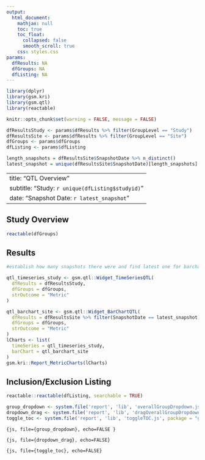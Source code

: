 ```yaml
---
output:
  html_document:
    mathjax: null
    toc: true
    toc_float:
      collapsed: false
      smooth_scroll: true
    css: styles.css
params:
  dfResults: NA
  dfGroups: NA
  dfListing: NA
---
```


```r
library(dplyr)
library(gsm.kri)
library(gsm.qtl)
library(reactable)

knitr::opts_chunk$set(warning = FALSE, message = FALSE) 

dfResultsStudy <- params$dfResults %>% filter(GroupLevel == "Study")
dfResultsSite <- params$dfResults %>% filter(GroupLevel == "Site")
dfGroups <- params$dfGroups
dfListing <- params$dfListing

length_snapshots = dfResultsSite$SnapshotDate %>% n_distinct()
latest_snapshot = unique(dfResultsSite$SnapshotDate)[length_snapshots]
```

---
title: "QTL Overview"
subtitle: "Study: `r unique(dfListing$studyid)`"
date: "Snapshot Date: `r latest_snapshot`"
--- 

## Study Overview
```r
reactable(dfGroups)
```

## Results
```r

#establish how many snapshots there were and find latest one for barchart

qtl_timeseries_study <- gsm.qtl::Widget_TimeSeriesQTL(
  dfResults = dfResultsStudy,
  dfGroups = dfGroups,
  strOutcome = "Metric"
)

qtl_barchart_site <- gsm.qtl::Widget_BarChartQTL(
  dfResults = dfResultsSite %>% filter(SnapshotDate == latest_snapshot),
  dfGroups = dfGroups,
  strOutcome = "Metric"
)
lCharts <- list(
  timeSeries = qtl_timeseries_study,
  barChart = qtl_barchart_site
)
gsm.kri::Report_MetricCharts(lCharts)
```

## Inclusion/Exclusion Listing
```r
reactable::reactable(dfListing, searchable = TRUE)
```

```r
group_dropdown <- system.file('report', 'lib', 'overallGroupDropdown.js', package = "gsm.kri")
dropdown_drag <- system.file('report', 'lib', 'dragOverallGroupDropdown.js', package = "gsm.kri")
toggle_toc <- system.file('report', 'lib', 'toggleTOC.js', package = "gsm.kri")
```

```{js, file={group_dropdown}, echo=FALSE }
```

```{js, file={dropdown_drag}, echo=FALSE}
```

```{js, file={toggle_toc}, echo=FALSE}
```
